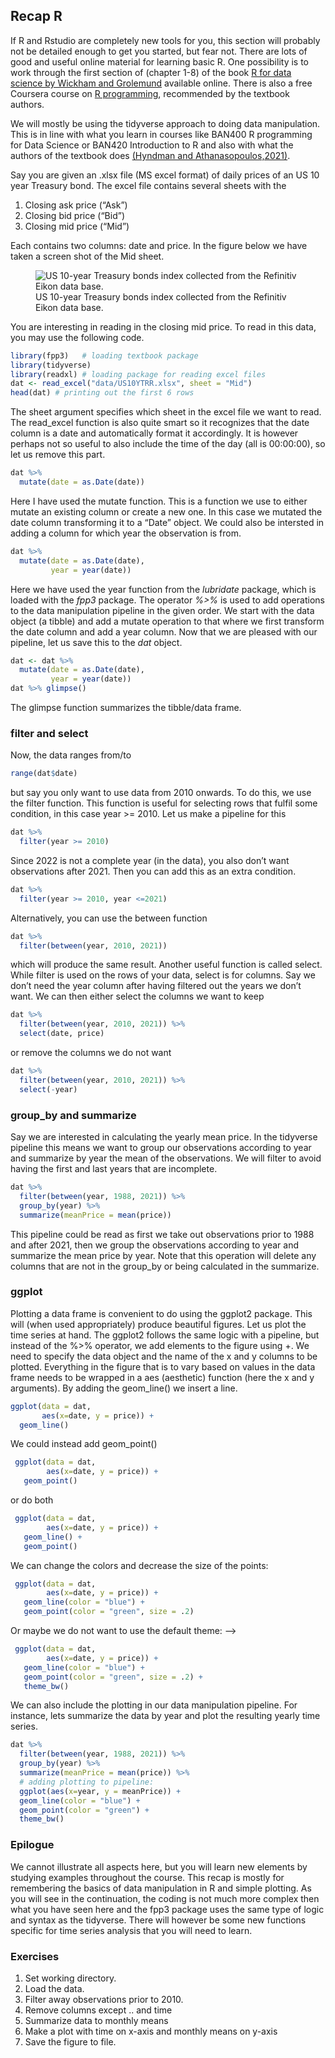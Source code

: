 ## Recap R {.unnumbered}

If R and Rstudio are completely new tools for you, this section will probably not be detailed enough to get you started, but fear not. There are lots of good and useful online material for learning basic R. One possibility is to work through the first section of (chapter 1-8) of the book [R for data science by Wickham and Grolemund](https://r4ds.had.co.nz/)  available online. There is also a free Coursera course on [R programming](https://www.coursera.org/learn/r-programming), recommended by the textbook authors.

We will mostly be using the tidyverse approach to doing data manipulation. This is in line with what you learn in courses like BAN400 R programming for Data Science or BAN420 Introduction to R and also with what the authors of the textbook does [(Hyndman and Athanasopoulos,2021)](https://otexts.com/fpp3/).

Say you are given an .xlsx file (MS excel format) of daily prices of an US 10 year Treasury bond. The excel file contains several sheets with the

1.  Closing ask price ("Ask")
2.  Closing bid price ("Bid")
3.  Closing mid price ("Mid")

Each contains two columns: date and price. In the figure below we have taken a screen shot of the Mid sheet.

![US 10-year Treasury bonds index collected from the Refinitiv Eikon data base.](bilder/US10YT_screenshot.png)

You are interesting in reading in the closing mid price. To read in this data, you may use the following code.

```r
library(fpp3)   # loading textbook package
library(tidyverse)
library(readxl) # loading package for reading excel files
dat <- read_excel("data/US10YTRR.xlsx", sheet = "Mid")  
head(dat) # printing out the first 6 rows
```

The sheet argument specifies which sheet in the excel file we want to read. The read_excel function is also quite smart so it recognizes that the date column is a date and automatically format it accordingly. It is however perhaps not so useful to also include the time of the day (all is 00:00:00), so let us remove this part.

```r
dat %>% 
  mutate(date = as.Date(date))
```

Here I have used the mutate function. This is a function we use to either mutate an existing column or create a new one. In this case we mutated the date column transforming it to a "Date" object. We could also be intersted in adding a column for which year the observation is from.

```r
dat %>% 
  mutate(date = as.Date(date),
         year = year(date))
```

Here we have used the year function from the *lubridate* package, which is loaded with the *fpp3* package. The operator *%\>%* is used to add operations to the data manipulation pipeline in the given order. We start with the data object (a tibble) and add a mutate operation to that where we first transform the date column and add a year column. Now that we are pleased with our pipeline, let us save this to the *dat* object.

```r
dat <- dat %>% 
  mutate(date = as.Date(date),
         year = year(date))
dat %>% glimpse()
```

The glimpse function summarizes the tibble/data frame.

### filter and select {.unnumbered}

Now, the data ranges from/to

```r
range(dat$date)
```

but say you only want to use data from 2010 onwards. To do this, we use the filter function. This function is useful for selecting rows that fulfil some condition, in this case year \>= 2010. Let us make a pipeline for this

```r
dat %>% 
  filter(year >= 2010)
```

Since 2022 is not a complete year (in the data), you also don't want observations after 2021. Then you can add this as an extra condition.

```r
dat %>% 
  filter(year >= 2010, year <=2021)
```

Alternatively, you can use the between function

```r
dat %>% 
  filter(between(year, 2010, 2021))
```

which will produce the same result. Another useful function is called select. While filter is used on the rows of your data, select is for columns. Say we don't need the year column after having filtered out the years we don't want. We can then either select the columns we want to keep

```r
dat %>% 
  filter(between(year, 2010, 2021)) %>%
  select(date, price)
```

or remove the columns we do not want

```r
dat %>% 
  filter(between(year, 2010, 2021)) %>%
  select(-year)
```

### group_by and summarize {.unnumbered}

Say we are interested in calculating the yearly mean price. In the tidyverse pipeline this means we want to group our observations according to year and summarize by year the mean of the observations. We will filter to avoid having the first and last years that are incomplete.

```r
dat %>% 
  filter(between(year, 1988, 2021)) %>%
  group_by(year) %>%
  summarize(meanPrice = mean(price))
```

This pipeline could be read as first we take out observations prior to 1988 and after 2021, then we group the observations according to year and summarize the mean price by year. Note that this operation will delete any columns that are not in the group_by or being calculated in the summarize.

### ggplot {.unnumbered}

Plotting a data frame is convenient to do using the ggplot2 package. This will (when used appropriately) produce beautiful figures. Let us plot the time series at hand. The ggplot2 follows the same logic with a pipeline, but instead of the %\>% operator, we add elements to the figure using +. We need to specify the data object and the name of the x and y columns to be plotted. Everything in the figure that is to vary based on values in the data frame needs to be wrapped in a aes (aesthetic) function (here the x and y arguments). By adding the geom_line() we insert a line.

```r
ggplot(data = dat, 
       aes(x=date, y = price)) +
  geom_line()
```

We could instead add geom_point()

```r
 ggplot(data = dat,
        aes(x=date, y = price)) +
   geom_point()
```

or do both

```r
 ggplot(data = dat,
        aes(x=date, y = price)) +
   geom_line() +
   geom_point()
```

We can change the colors and decrease the size of the points:

```r
 ggplot(data = dat,
        aes(x=date, y = price)) +
   geom_line(color = "blue") +
   geom_point(color = "green", size = .2)
```

Or maybe we do not want to use the default theme: --\>

```r
 ggplot(data = dat,
        aes(x=date, y = price)) +
   geom_line(color = "blue") +
   geom_point(color = "green", size = .2) +
   theme_bw()
```

We can also include the plotting in our data manipulation pipeline. For instance, lets summarize the data by year and plot the resulting yearly time series.

```r
dat %>%
  filter(between(year, 1988, 2021)) %>%
  group_by(year) %>%
  summarize(meanPrice = mean(price)) %>%
  # adding plotting to pipeline:
  ggplot(aes(x=year, y = meanPrice)) +
  geom_line(color = "blue") +
  geom_point(color = "green") +
  theme_bw()
```

### Epilogue {.unnumbered}

We cannot illustrate all aspects here, but you will learn new elements by studying examples throughout the course. This recap is mostly for remembering the basics of data manipulation in R and simple plotting. As you will see in the continuation, the coding is not much more complex then what you have seen here and the fpp3 package uses the same type of logic and syntax as the tidyverse. There will however be some new functions specific for time series analysis that you will need to learn.

### Exercises {.unnumbered}

1.  Set working directory.
2.  Load the data.
3.  Filter away observations prior to 2010.
4.  Remove columns except .. and time
5.  Summarize data to monthly means
6.  Make a plot with time on x-axis and monthly means on y-axis
7.  Save the figure to file.

